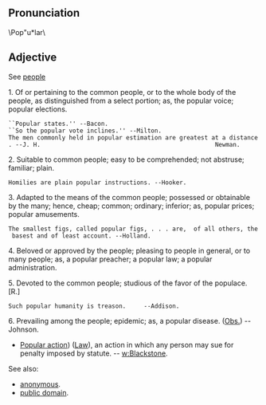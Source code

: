 == Pronunciation ==	 	

\Pop"u*lar\

{{Wikipedia}}

== Adjective==
See [[people]]

1. Of or pertaining to the common people, or to the whole body of the people, as distinguished from a select portion; as, the popular voice; popular elections. 
 ``Popular states.'' --Bacon.
 ``So the popular vote inclines.'' --Milton.
 The men commonly held in popular estimation are greatest at a distance. --J. H.                                                 Newman.

2. Suitable to common people; easy to be comprehended; not abstruse; familiar; plain.

 Homilies are plain popular instructions. --Hooker.

3. Adapted to the means of the common people; possessed or obtainable by the many; hence, cheap; common; ordinary; inferior; as, popular prices; popular amusements.

 The smallest figs, called popular figs, . . . are,  of all others, the basest and of least account. --Holland.

4. Beloved or approved by the people; pleasing to people in general, or to many people; as, a popular preacher; a popular law; a popular administration.

5. Devoted to the common people; studious of the favor of the populace. [R.]

 Such popular humanity is treason.     --Addison.

6. Prevailing among the people; epidemic; as, a popular disease. ([[Obs.]]) --Johnson.


* [[w:Popular action|Popular action]]) ([[Law]]), an action in which any person may sue for penalty imposed by statute. -- [[w:Blackstone]].


See also: 
*[[anonymous]].
*[[w:public domain|public domain]].